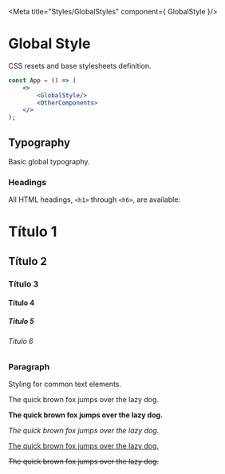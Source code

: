 
<Meta title="Styles/GlobalStyles" component={ GlobalStyle }/>

# Global Style

CSS resets and base stylesheets definition.

```jsx
const App = () => (
    <>
        <GlobalStyle/>
        <OtherComponents>
    </>
);
```

## Typography

Basic global typography.

### Headings

All HTML headings, `<h1>` through `<h6>`, are available:

<Preview>
    <Story name="Headings">
        <div>
            <h1>Título 1</h1>
            <h2>Título 2</h2>
            <h3>Título 3</h3>
            <h4>Título 4</h4>
            <h5>Título 5</h5>
            <h6>Título 6</h6>
        </div>
    </Story>
</Preview>

### Paragraph

Styling for common text elements.

<Preview>
    <Story name="Paragraph">
        <div>
            <p>The quick brown fox jumps over the lazy dog.</p>
            <p>
                <strong>The quick brown fox jumps over the lazy dog.</strong>
            </p>
            <p>
                <em>The quick brown fox jumps over the lazy dog.</em>
            </p>
            <p>
                <u>The quick brown fox jumps over the lazy dog.</u>
            </p>
            <p>
                <s>The quick brown fox jumps over the lazy dog.</s>
            </p>
        </div>
    </Story>
</Preview>
